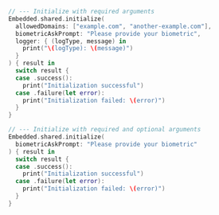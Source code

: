```swift
// --- Initialize with required arguments
Embedded.shared.initialize(
  allowedDomains: ["example.com", "another-example.com"],
  biometricAskPrompt: "Please provide your biometric",
  logger: { (logType, message) in
    print("\(logType): \(message)")
  }
) { result in
  switch result {
  case .success():
    print("Initialization successful")
  case .failure(let error):
    print("Initialization failed: \(error)")
  }
}

// --- Initialize with required and optional arguments
Embedded.shared.initialize(
  biometricAskPrompt: "Please provide your biometric"
) { result in
  switch result {
  case .success():
    print("Initialization successful")
  case .failure(let error):
    print("Initialization failed: \(error)")
  }
}
```
